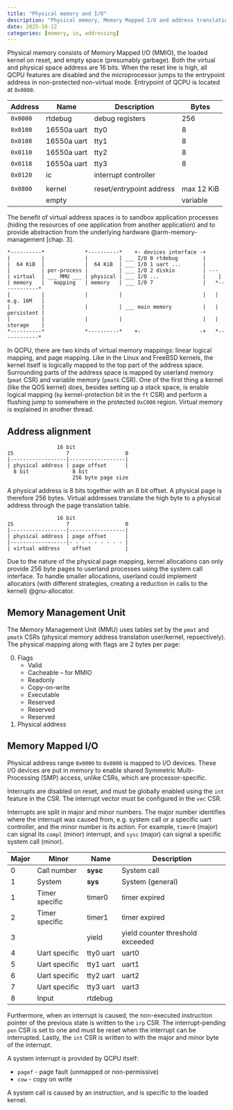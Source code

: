 ```yaml
---
title: "Physical memory and I/O"
description: "Physical memory, Memory Mapped I/O and address translation."
date: 2025-10-12
categories: [memory, io, addressing]
---
```


Physical memory consists of Memory Mapped I/O (MMIO), the loaded kernel on
reset, and empty space (presumably garbage). Both the virtual and physical
space address are 16 bits. When the reset line is high, all QCPU features are
disabled and the microprocessor jumps to the entrypoint address in non-protected
non-virtual mode. Entrypoint of QCPU is located at `0x0800`.

| Address  | Name        | Description              | Bytes      |
|----------+-------------+--------------------------+------------|
| `0x0000` | rtdebug     | debug registers          | 256        |
| `0x0100` | 16550a uart | tty0                     | 8          |
| `0x0108` | 16550a uart | tty1                     | 8          |
| `0x0110` | 16550a uart | tty2                     | 8          |
| `0x0118` | 16550a uart | tty3                     | 8          |
| `0x0120` | ic          | interrupt controller     |            |
|          |             |                          |            |
| `0x0800` | kernel      | reset/entrypoint address | max 12 KiB |
|          | empty       |                          | variable   |

The benefit of virtual address spaces is to sandbox application processes
(hiding the resources of one application from another application) and to
provide abstraction from the underlying hardware @arm-memory-management [chap. 3].

```
*----------*             *----------*    +- devices interface -+
|          |             |          | ___ I/O 0 rtdebug        |
|  64 KiB  |             |  64 KiB  | ___ I/O 1 uart ...       |
|          | per-process |          | ___ I/O 2 diskio         | ---
| virtual  | ___ MMU ___ | physical | ___ I/O ...              |    |
| memory   |   mapping   | memory   | ___ I/O 7                |   *------------*
|          |             |          |                          |   | e.g. 16M   |
|          |             |          | ___ main memory          |   | persistent |
|          |             |          |                          |   | storage    |
*----------*             *----------*    +-                   -+   *------------*
```

In QCPU, there are two kinds of virtual memory mappings: linear logical mapping,
and page mapping. Like in the Linux and FreeBSD kernels, the kernel itself is
logically mapped to the top part of the address space. Surrounding parts of the
address space is mapped by userland memory (`pmat` CSR) and variable memory
(`pmatk` CSR). One of the first thing a kernel (like the QOS kernel) does,
besides setting up a stack space, is enable logical mapping (`kp`
kernel-protection bit in the `ft` CSR) and perform a flushing jump to somewhere
in the protected `0xC000` region. Virtual memory is explained in another thread.

## Address alignment

```
                16 bit
15                 7                  0
|------------------|------------------|
| physical address | page offset      |
  8 bit              8 bit
                     256 byte page size
```

A physical address is 8 bits together with an 8 bit offset. A physical page is
therefore 256 bytes. Virtual addresses translate the high byte to a physical
address through the page translation table.

```
                16 bit
15                 7                  0
|------------------|------------------|
| physical address | page offset      |
|------------------|- - - - - - - - - |
| virtual address    offset           |
```

Due to the nature of the physical page mapping, kernel allocations can only
provide 256 byte pages to userland processes using the system call interface.
To handle smaller allocations, userland could implement allocators (with
different strategies, creating a reduction in calls to the kernel) @gnu-allocator.

## Memory Management Unit

The Memory Management Unit (MMU) uses tables set by the `pmat` and `pmatk` CSRs
(physical memory address translation user/kernel, repsectively). The physical
mapping along with flags are 2 bytes per page:

0. Flags
    - Valid
    - Cacheable -- for MMIO
    - Readonly
    - Copy-on-write
    - Executable
    - Reserved
    - Reserved
    - Reserved
1. Physical address

## Memory Mapped I/O

Physical address range `0x0000` to `0x0800` is mapped to I/O devices. These I/O
devices are put in memory to enable shared Symmetric Multi-Processing (SMP)
access, unlike CSRs, which are processor-specific.

Interrupts are disabled on reset, and must be globally enabled using the `int`
feature in the CSR. The interrupt vector must be configured in the `vec` CSR.

Interrupts are split in major and minor numbers. The major number identifies
where the interrupt was caused from, e.g. system call or a specific uart
controller, and the minor number is its action. For example, `timer0` (major)
can signal its `compl` (minor) interrupt, and `sysc` (major) can signal a
specific system call (minor).

| Major | Minor          | Name      | Description                      |
|-------+----------------+-----------+----------------------------------|
| 0     | Call number    | **sysc**  | System call                      |
| 1     | System         | **sys**   | System (general)                 |
| 1     | Timer specific | timer0    | timer expired                    |
| 2     | Timer specific | timer1    | timer expired                    |
| 3     |                | yield     | yield counter threshold exceeded |
| 4     | Uart specific  | tty0 uart | uart0                            |
| 5     | Uart specific  | tty1 uart | uart1                            |
| 6     | Uart specific  | tty2 uart | uart2                            |
| 7     | Uart specific  | tty3 uart | uart3                            |
| 8     | Input          | rtdebug   |                                  |

Furthermore, when an interrupt is caused, the non-executed instruction pointer
of the previous state is written to the `irp` CSR. The interrupt-pending `pen`
CSR is set to one and must be reset when the interrupt can be interrupted.
Lastly, the `int` CSR is written to with the major and minor byte of the
interrupt.

A system interrupt is provided by QCPU itself:

* `pagef` - page fault (unmapped or non-permissive)
* `cow` - copy on write

A system call is caused by an instruction, and is specific to the loaded kernel.
